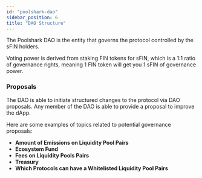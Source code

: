 ```yaml
---
id: "poolshark-dao"
sidebar_position: 6
title: "DAO Structure"
---
```


The Poolshark DAO is the entity that governs the protocol controlled by the sFIN holders. 

Voting power is derived from staking FIN tokens for sFIN, which is a 1:1 ratio of governance rights, meaning 1 FIN token will get you 1 sFIN of governance power. 

### Proposals

The DAO is able to initiate structured changes to the protocol via DAO proposals. Any member of the DAO is able to provide a proposal to improve the dApp. 

Here are some examples of topics related to potential governance proposals: 

- **Amount of Emissions on Liquidity Pool Pairs**
- **Ecosystem Fund**
- **Fees on Liquidity Pools Pairs**
- **Treasury**
- **Which Protocols can have a Whitelisted Liquidity Pool Pairs**